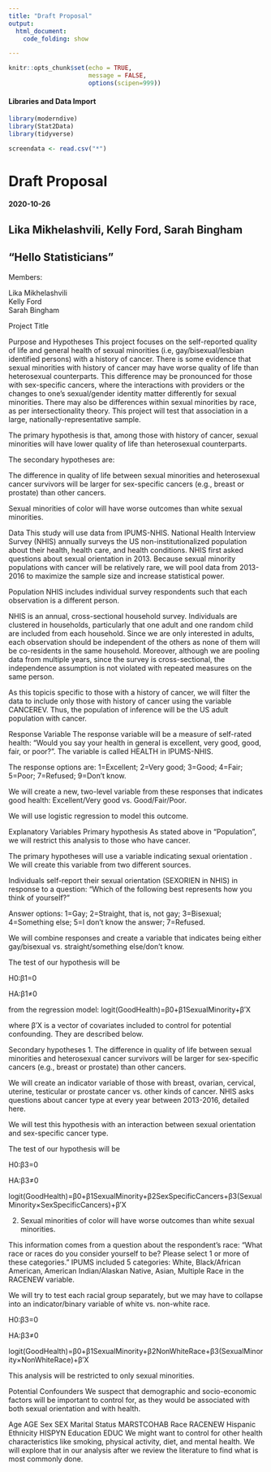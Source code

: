 ```yaml
---
title: "Draft Proposal"
output:
  html_document:
    code_folding: show

---
```


```r
knitr::opts_chunk$set(echo = TRUE,
                      message = FALSE,
                      options(scipen=999))
```

#### Libraries and Data Import  
```r
library(moderndive)
library(Stat2Data)
library(tidyverse)

screendata <- read.csv("*")
```

# Draft Proposal
#### 2020-10-26
## Lika Mikhelashvili, Kelly Ford, Sarah Bingham
## “Hello Statisticians”

Members:

Lika Mikhelashvili  
Kelly Ford  
Sarah Bingham  

Project Title  

Purpose and Hypotheses
This project focuses on the self-reported quality of life and general health of sexual minorities (i.e, gay/bisexual/lesbian identified persons) with a history of cancer. There is some evidence that sexual minorities with history of cancer may have worse quality of life than heterosexual counterparts. This difference may be pronounced for those with sex-specific cancers, where the interactions with providers or the changes to one’s sexual/gender identity matter differently for sexual minorities. There may also be differences within sexual minorities by race, as per intersectionality theory. This project will test that association in a large, nationally-representative sample.

The primary hypothesis is that, among those with history of cancer, sexual minorities will have lower quality of life than heterosexual counterparts.

The secondary hypotheses are:

The difference in quality of life between sexual minorities and heterosexual cancer survivors will be larger for sex-specific cancers (e.g., breast or prostate) than other cancers.

Sexual minorities of color will have worse outcomes than white sexual minorities.

Data
This study will use data from IPUMS-NHIS. National Health Interview Survey (NHIS) annually surveys the US non-institutionalized population about their health, health care, and health conditions. NHIS first asked questions about sexual orientation in 2013. Because sexual minority populations with cancer will be relatively rare, we will pool data from 2013-2016 to maximize the sample size and increase statistical power.

Population
NHIS includes individual survey respondents such that each observation is a different person.

NHIS is an annual, cross-sectional household survey. Individuals are clustered in households, particularly that one adult and one random child are included from each household. Since we are only interested in adults, each observation should be independent of the others as none of them will be co-residents in the same household. Moreover, although we are pooling data from multiple years, since the survey is cross-sectional, the independence assumption is not violated with repeated measures on the same person.

As this topicis specific to those with a history of cancer, we will filter the data to include only those with history of cancer using the variable CANCEREV. Thus, the population of inference will be the US adult population with cancer.

Response Variable
The response variable will be a measure of self-rated health: “Would you say your health in general is excellent, very good, good, fair, or poor?”. The variable is called HEALTH in IPUMS-NHIS.

The response options are: 1=Excellent; 2=Very good; 3=Good; 4=Fair; 5=Poor; 7=Refused; 9=Don’t know.

We will create a new, two-level variable from these responses that indicates good health: Excellent/Very good vs. Good/Fair/Poor.

We will use logistic regression to model this outcome.

Explanatory Variables
Primary hypothesis
As stated above in “Population”, we will restrict this analysis to those who have cancer.

The primary hypotheses will use a variable indicating sexual orientation . We will create this variable from two different sources.

Individuals self-report their sexual orientation (SEXORIEN in NHIS) in response to a question: “Which of the following best represents how you think of yourself?”

Answer options: 1=Gay; 2=Straight, that is, not gay; 3=Bisexual; 4=Something else; 5=I don’t know the answer; 7=Refused.

We will combine responses and create a variable that indicates being either gay/bisexual vs. straight/something else/don’t know.

The test of our hypothesis will be

H0:β1=0

HA:β1≠0

from the regression model:
logit(GoodHealth)=β0+β1SexualMinority+β′X

where β′X is a vector of covariates included to control for potential confounding. They are described below.

Secondary hypotheses
1. The difference in quality of life between sexual minorities and heterosexual cancer survivors will be larger for sex-specific cancers (e.g., breast or prostate) than other cancers.

We will create an indicator variable of those with breast, ovarian, cervical, uterine, testicular or prostate cancer vs. other kinds of cancer. NHIS asks questions about cancer type at every year between 2013-2016, detailed here.

We will test this hypothesis with an interaction between sexual orientation and sex-specific cancer type.

The test of our hypothesis will be

H0:β3=0

HA:β3≠0

logit(GoodHealth)=β0+β1SexualMinority+β2SexSpecificCancers+β3(SexualMinority×SexSpecificCancers)+β′X

2. Sexual minorities of color will have worse outcomes than white sexual minorities.

This information comes from a question about the respondent’s race: “What race or races do you consider yourself to be? Please select 1 or more of these categories.” IPUMS included 5 categories: White, Black/African American, American Indian/Alaskan Native, Asian, Multiple Race in the RACENEW variable.

We will try to test each racial group separately, but we may have to collapse into an indicator/binary variable of white vs. non-white race.

H0:β3=0

HA:β3≠0

logit(GoodHealth)=β0+β1SexualMinority+β2NonWhiteRace+β3(SexualMinority×NonWhiteRace)+β′X

This analysis will be restricted to only sexual minorities.

Potential Confounders
We suspect that demographic and socio-economic factors will be important to control for, as they would be associated with both sexual orientation and with health.

Age AGE
Sex SEX
Marital Status MARSTCOHAB
Race RACENEW
Hispanic Ethnicity HISPYN
Education EDUC
We might want to control for other health characteristics like smoking, physical activity, diet, and mental health. We will explore that in our analysis after we review the literature to find what is most commonly done.